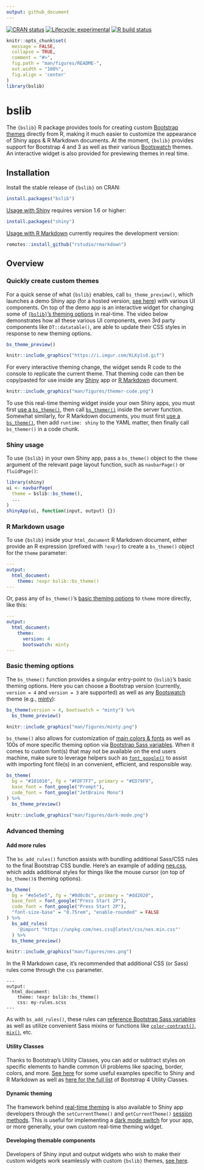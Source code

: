 ```yaml
---
output: github_document
---
```


<!-- badges: start -->

[![CRAN status](https://www.r-pkg.org/badges/version/bslib)](https://cran.r-project.org/package=bslib) [![Lifecycle: experimental](https://img.shields.io/badge/lifecycle-experimental-orange.svg)](https://www.tidyverse.org/lifecycle/#experimental) [![R build status](https://github.com/rstudio/bslib/workflows/R-CMD-check/badge.svg)](https://github.com/rstudio/bslib/actions)

<!-- badges: end -->

```r
knitr::opts_chunk$set(
  message = FALSE,
  collapse = TRUE,
  comment = "#>",
  fig.path = "man/figures/README-",
  out.width = "100%",
  fig.align = 'center'
)
library(bslib)
```

# bslib

The `{bslib}` R package provides tools for creating custom [Bootstrap themes](https://getbootstrap.com/docs/4.4/getting-started/theming/) directly from R, making it much easier to customize the appearance of Shiny apps & R Markdown documents. At the moment, `{bslib}` provides support for Bootstrap 4 and 3 as well as their various [Bootswatch](https://bootswatch.com/) themes. An interactive widget is also provided for previewing themes in real time.

## Installation

Install the stable release of `{bslib}` on CRAN:

```r
install.packages("bslib")
```

[Usage with Shiny](#shiny-usage) requires version 1.6 or higher:

```r
install.packages("shiny")
```

[Usage with R Markdown](#r-markdown-usage) currently requires the development version:

```r
remotes::install_github("rstudio/rmarkdown")
```


## Overview

### Quickly create custom themes {#real-time-theming}

For a quick sense of what `{bslib}` enables, call `bs_theme_preview()`, which launches a demo Shiny app (for a hosted version, [see here](https://testing-apps.shinyapps.io/themer-demo)) with various UI components. On top of the demo app is an interactive widget for changing some of [`{bslib}`'s theming options](#theming-options) in real-time. The video below demonstrates how all these various UI components, even 3rd party components like `DT::datatable()`, are able to update their CSS styles in response to new theming options.

```r
bs_theme_preview()
```

```r
knitr::include_graphics("https://i.imgur.com/KLKy1s0.gif")
```

For every interactive theming change, the widget sends R code to the console to replicate the current theme. That theming code can then be copy/pasted for use inside any [Shiny](#shiny-usage) app or [R Markdown](#r-markdown-usage) document.

```r
knitr::include_graphics("man/figures/themer-code.png")
```

To use this real-time theming widget inside your own Shiny apps, you must first [use a `bs_theme()`](#shiny-usage), then call [`bs_themer()`](https://rstudio.github.io/bslib/reference/run_with_themer.html) inside the server function. Somewhat similarly, for R Markdown documents, you must first [use a `bs_theme()`](#r-markdown-usage), then add `runtime: shiny` to the YAML matter, then finally call `bs_themer()` in a code chunk.

### Shiny usage {#shiny-usage}

To use `{bslib}` in your own Shiny app, pass a `bs_theme()` object to the `theme` argument of the relevant page layout function, such as `navbarPage()` or `fluidPage()`:

``` r
library(shiny)
ui <- navbarPage(
  theme = bslib::bs_theme(),
  ...
)
shinyApp(ui, function(input, output) {})
```

### R Markdown usage {#r-markdown-usage}

To use `{bslib}` inside your `html_document` R Markdown document, either provide an R expression (prefixed with `!expr`) to create a `bs_theme()` object for the `theme` parameter:

``` yaml
---
output:
  html_document:
    theme: !expr bslib::bs_theme()
---
```

Or, pass any of `bs_theme()`'s [basic theming options](#basic-theming) to `theme` more directly, like this:

``` yaml
---
output:
  html_document:
    theme:
      version: 4
      bootswatch: minty
---
```

### Basic theming options {#theming-option}

The `bs_theme()` function provides a singular entry-point to `{bslib}`'s basic theming options. Here you can choose a Bootstrap version (currently, `version = 4` and `version = 3` are supported) as well as any [Bootswatch](https://bootswatch.com/) theme (e.g., [minty](https://bootswatch.com/minty/)):

```r
bs_theme(version = 4, bootswatch = "minty") %>%
  bs_theme_preview()
```


```r
knitr::include_graphics("man/figures/minty.png")
```

`bs_theme()` also allows for customization of [main colors & fonts](https://rstudio.github.io/bslib/articles/theming.html#main-colors-fonts) as well as 100s of more specific theming option via [Bootstrap Sass variables](https://rstudio.github.io/bslib/articles/bs4-variables.html). When it comes to custom font(s) that may not be available on the end users machine, make sure to leverage helpers such as [`font_google()`](https://rstudio.github.io/bslib/reference/font_face.html) to assist with importing font file(s) in an convenient, efficient, and responsible way.

```r
bs_theme(
  bg = "#101010", fg = "#FDF7F7", primary = "#ED79F9", 
  base_font = font_google("Prompt"),
  code_font = font_google("JetBrains Mono")
) %>%
  bs_theme_preview()
```

```r
knitr::include_graphics("man/figures/dark-mode.png")
```


### Advanced theming

#### Add more rules

The `bs_add_rules()` function assists with bundling additional Sass/CSS rules to the final Bootstrap CSS bundle. Here's an example of adding [nes.css](https://github.com/nostalgic-css/NES.css/), which adds additional styles for things like the mouse cursor (on top of `bs_theme()`s theming options).

```r
bs_theme(
  bg = "#e5e5e5", fg = "#0d0c0c", primary = "#dd2020",
  base_font = font_google("Press Start 2P"),
  code_font = font_google("Press Start 2P"),
  "font-size-base" = "0.75rem", "enable-rounded" = FALSE
) %>%
  bs_add_rules(
    '@import "https://unpkg.com/nes.css@latest/css/nes.min.css"'
  ) %>% 
  bs_theme_preview()
```

```r
knitr::include_graphics("man/figures/nes.png")
```

In the R Markdown case, it's recommended that additional CSS (or Sass) rules come through the `css` parameter. 

````
---
output:
  html_document:
    theme: !expr bslib::bs_theme()
    css: my-rules.scss
---
````

As with `bs_add_rules()`, these rules can [reference Bootstrap Sass variables](https://rstudio.github.io/bslib/articles/theming.html#themeable-components) as well as utilize convenient Sass mixins or functions like [`color-contrast()`](https://github.com/rstudio/bslib/blob/c95d6b/inst/sass-utils/color-contrast.scss#L9), [`mix()`](https://sass-lang.com/documentation/modules/color#mix), etc. 

#### Utility Classes

Thanks to Bootstrap's Utility Classes, you can add or subtract styles on specific elements to handle common UI problems like spacing, border, colors, and more. [See here](https://rstudio.github.io/bslib/articles/theming.html#utility-classes-1) for some useful examples specific to Shiny and R Markdown as well as [here for the full list](https://getbootstrap.com/docs/4.4/utilities/borders/) of Bootstrap 4 Utility Classes.

#### Dynamic theming

The framework behind [real-time theming](#real-time-theming) is also available to Shiny app developers through the `setCurrentTheme()` and `getCurrentTheme()` [session methods](https://shiny.rstudio.com/reference/shiny/1.6.0/session.html). This is useful for implementing a [dark mode switch](https://rstudio.github.io/bslib/articles/theming.html#dynamic-theming-in-shiny) for your app, or more generally, your own custom real-time theming widget.

#### Developing themable components

Developers of Shiny input and output widgets who wish to make their custom widgets work seamlessly with custom `{bslib}` themes, [see here](https://rstudio.github.io/bslib/articles/theming.html#themeable-components).
